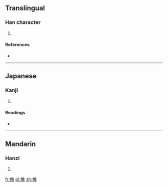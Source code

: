 ==Translingual==

===Han character===
{{Han char|rn=75|rad=木|as=11|sn=15|four=|canj=木人中木 (DOLD)}}

# {{defn|Han|sort=木11}}

====References====
* {{Han ref|kx=0551.080|dkj=15461|dj=0939.080|hdz=21280.120|uh=6A24|ud=27172}}

----

==Japanese==

===Kanji===
{{ja-kanji|grade=|rs=木11}}

# {{defn|lang=ja|sort=木11}}

====Readings====
* {{ja-readings|on=[[じょう]] (jō)|kun=[[ゆず]] (yuzu), [[こえだ]] (koeda)}}

----

==Mandarin==

===Hanzi===
{{cmn-hanzi|pin=[[guāng]] ([[guang1]]), [[hèng]] ([[heng4]]), [[huáng]] ([[huang2]]), [[huàng]] ([[huang4]]), [[tiáo]] ([[tiao2]])|wg=kuang<sup>1</sup>, heng<sup>4</sup>, huang<sup>2</sup>, huang<sup>4</sup>, t'iao<sup>2</sup>}}

# {{defn|lang=cmn|sort=木11}}

[[fr:樤]]
[[pl:樤]]
[[zh:樤]]